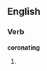 
==English==

===Verb===
'''coronating'''

# {{present participle of|[[coronate]]}}
{{anagrams:en/acginnoort}}